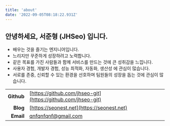 ```yaml
---
title: 'about'
date: '2022-09-05T08:18:22.931Z'
---
```


## 안녕하세요, 서준형 (JHSeo) 입니다.

- 배우는 것을 즐기는 엔지니어입니다.
- 느리지만 꾸준하게 성장하려고 노력합니다.
- 같은 목표를 가진 사람들과 함께 서비스를 만드는 것에 큰 성취감을 느낍니다.
- 사용자 경험, 개발자 경험, 성능 최적화, 자동화, 생산성 에 관심이 많습니다.
- 서로를 존중, 신뢰할 수 있는 환경을 선호하며 팀원들의 성장을 돕는 것에 관심이 많습니다.

|            |                                                              |
| ---------: | :----------------------------------------------------------- |
| **Github** | [https://github.com/jhseo-git](https://github.com/jhseo-git) |
|   **Blog** | [https://seonest.net](https://seonest.net)                   |
|  **Email** | qnfqnfqnf@gmail.com                                          |
